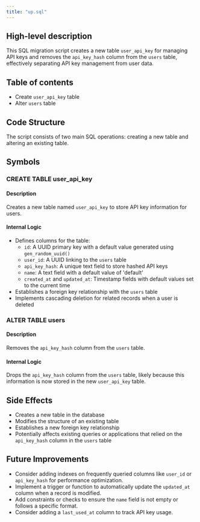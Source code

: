 ```yaml
---
title: "up.sql"
---
```


## High-level description
This SQL migration script creates a new table `user_api_key` for managing API keys and removes the `api_key_hash` column from the `users` table, effectively separating API key management from user data.

## Table of contents
- Create `user_api_key` table
- Alter `users` table

## Code Structure
The script consists of two main SQL operations: creating a new table and altering an existing table.

## Symbols

### CREATE TABLE user_api_key
#### Description
Creates a new table named `user_api_key` to store API key information for users.

#### Internal Logic
- Defines columns for the table:
  - `id`: A UUID primary key with a default value generated using `gen_random_uuid()`
  - `user_id`: A UUID linking to the `users` table
  - `api_key_hash`: A unique text field to store hashed API keys
  - `name`: A text field with a default value of 'default'
  - `created_at` and `updated_at`: Timestamp fields with default values set to the current time
- Establishes a foreign key relationship with the `users` table
- Implements cascading deletion for related records when a user is deleted

### ALTER TABLE users
#### Description
Removes the `api_key_hash` column from the `users` table.

#### Internal Logic
Drops the `api_key_hash` column from the `users` table, likely because this information is now stored in the new `user_api_key` table.

## Side Effects
- Creates a new table in the database
- Modifies the structure of an existing table
- Establishes a new foreign key relationship
- Potentially affects existing queries or applications that relied on the `api_key_hash` column in the `users` table

## Future Improvements
- Consider adding indexes on frequently queried columns like `user_id` or `api_key_hash` for performance optimization.
- Implement a trigger or function to automatically update the `updated_at` column when a record is modified.
- Add constraints or checks to ensure the `name` field is not empty or follows a specific format.
- Consider adding a `last_used_at` column to track API key usage.